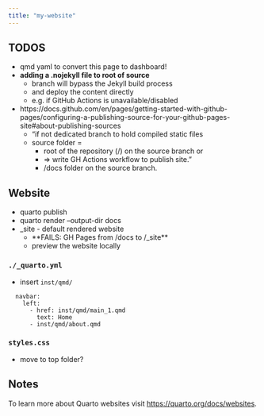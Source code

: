 ```yaml
---
title: "my-website"
---
```


## TODOS
+ qmd yaml to convert this page to dashboard!
+ **adding a .nojekyll file to root of source**
  + branch will bypass the Jekyll build process
  + and deploy the content directly
  + e.g. if GitHub Actions is unavailable/disabled
+ https://docs.github.com/en/pages/getting-started-with-github-pages/configuring-a-publishing-source-for-your-github-pages-site#about-publishing-sources
  + "if not dedicated branch to hold compiled static files
  + source folder = 
    + root of the repository (/) on the source branch or 
    + => write GH Actions workflow to publish site."
    + /docs folder on the source branch.

## Website 
+ quarto publish 
+ quarto render --output-dir docs
+ _site - default rendered website 
    + **FAILS: GH Pages from /docs to /_site**
    + preview the website locally

### `./_quarto.yml`
+ insert `inst/qmd/` 
```
  navbar:
    left:
      - href: inst/qmd/main_1.qmd
        text: Home
      - inst/qmd/about.qmd
```

### `styles.css`
+ move to top folder?

## Notes
To learn more about Quarto websites visit <https://quarto.org/docs/websites>.
